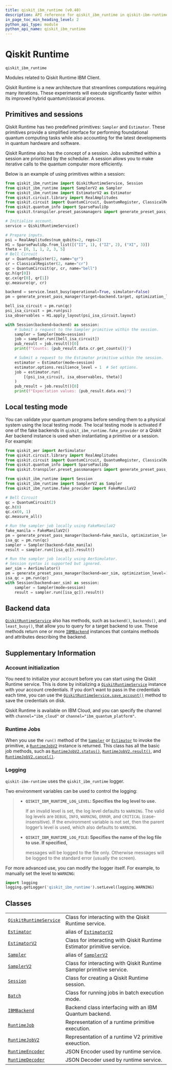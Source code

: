 ```yaml
---
title: qiskit_ibm_runtime (v0.40)
description: API reference for qiskit_ibm_runtime in qiskit-ibm-runtime v0.40
in_page_toc_min_heading_level: 2
python_api_type: module
python_api_name: qiskit_ibm_runtime
---
```


<span id="qiskit-runtime-qiskit-ibm-runtime" />

<span id="module-qiskit_ibm_runtime" />

# Qiskit Runtime

`qiskit_ibm_runtime`

Modules related to Qiskit Runtime IBM Client.

Qiskit Runtime is a new architecture that streamlines computations requiring many iterations. These experiments will execute significantly faster within its improved hybrid quantum/classical process.

## Primitives and sessions

Qiskit Runtime has two predefined primitives: `Sampler` and `Estimator`. These primitives provide a simplified interface for performing foundational quantum computing tasks while also accounting for the latest developments in quantum hardware and software.

Qiskit Runtime also has the concept of a session. Jobs submitted within a session are prioritized by the scheduler. A session allows you to make iterative calls to the quantum computer more efficiently.

Below is an example of using primitives within a session:

```python
from qiskit_ibm_runtime import QiskitRuntimeService, Session
from qiskit_ibm_runtime import SamplerV2 as Sampler
from qiskit_ibm_runtime import EstimatorV2 as Estimator
from qiskit.circuit.library import RealAmplitudes
from qiskit.circuit import QuantumCircuit, QuantumRegister, ClassicalRegister
from qiskit.quantum_info import SparsePauliOp
from qiskit.transpiler.preset_passmanagers import generate_preset_pass_manager

# Initialize account.
service = QiskitRuntimeService()

# Prepare inputs.
psi = RealAmplitudes(num_qubits=2, reps=2)
H1 = SparsePauliOp.from_list([("II", 1), ("IZ", 2), ("XI", 3)])
theta = [0, 1, 1, 2, 3, 5]
# Bell Circuit
qr = QuantumRegister(2, name="qr")
cr = ClassicalRegister(2, name="cr")
qc = QuantumCircuit(qr, cr, name="bell")
qc.h(qr[0])
qc.cx(qr[0], qr[1])
qc.measure(qr, cr)

backend = service.least_busy(operational=True, simulator=False)
pm = generate_preset_pass_manager(target=backend.target, optimization_level=1)

bell_isa_circuit = pm.run(qc)
psi_isa_circuit = pm.run(psi)
isa_observables = H1.apply_layout(psi_isa_circuit.layout)

with Session(backend=backend) as session:
    # Submit a request to the Sampler primitive within the session.
    sampler = Sampler(mode=session)
    job = sampler.run([bell_isa_circuit])
    pub_result = job.result()[0]
    print(f"Counts: {pub_result.data.cr.get_counts()}")

    # Submit a request to the Estimator primitive within the session.
    estimator = Estimator(mode=session)
    estimator.options.resilience_level = 1  # Set options.
    job = estimator.run(
        [(psi_isa_circuit, isa_observables, theta)]
    )
    pub_result = job.result()[0]
    print(f"Expectation values: {pub_result.data.evs}")
```

## Local testing mode

You can validate your quantum programs before sending them to a physical system using the local testing mode. The local testing mode is activated if one of the fake backends in `qiskit_ibm_runtime.fake_provider` or a Qiskit Aer backend instance is used when instantiating a primitive or a session. For example:

```python
from qiskit_aer import AerSimulator
from qiskit.circuit.library import RealAmplitudes
from qiskit.circuit import QuantumCircuit, QuantumRegister, ClassicalRegister
from qiskit.quantum_info import SparsePauliOp
from qiskit.transpiler.preset_passmanagers import generate_preset_pass_manager

from qiskit_ibm_runtime import Session
from qiskit_ibm_runtime import SamplerV2 as Sampler
from qiskit_ibm_runtime.fake_provider import FakeManilaV2

# Bell Circuit
qc = QuantumCircuit(2)
qc.h(0)
qc.cx(0, 1)
qc.measure_all()

# Run the sampler job locally using FakeManilaV2
fake_manila = FakeManilaV2()
pm = generate_preset_pass_manager(backend=fake_manila, optimization_level=1)
isa_qc = pm.run(qc)
sampler = Sampler(backend=fake_manila)
result = sampler.run([isa_qc]).result()

# Run the sampler job locally using AerSimulator.
# Session syntax is supported but ignored.
aer_sim = AerSimulator()
pm = generate_preset_pass_manager(backend=aer_sim, optimization_level=1)
isa_qc = pm.run(qc)
with Session(backend=aer_sim) as session:
    sampler = Sampler(mode=session)
    result = sampler.run([isa_qc]).result()
```

## Backend data

[`QiskitRuntimeService`](qiskit-runtime-service "qiskit_ibm_runtime.QiskitRuntimeService") also has methods, such as `backend()`, `backends()`, and `least_busy()`, that allow you to query for a target backend to use. These methods return one or more [`IBMBackend`](ibm-backend "qiskit_ibm_runtime.IBMBackend") instances that contains methods and attributes describing the backend.

## Supplementary Information

### Account initialization

You need to initialize your account before you can start using the Qiskit Runtime service. This is done by initializing a [`QiskitRuntimeService`](qiskit-runtime-service "qiskit_ibm_runtime.QiskitRuntimeService") instance with your account credentials. If you don’t want to pass in the credentials each time, you can use the [`QiskitRuntimeService.save_account()`](qiskit-runtime-service#save_account "qiskit_ibm_runtime.QiskitRuntimeService.save_account") method to save the credentials on disk.

Qiskit Runtime is available on IBM Cloud, and you can specify the channel with `channel="ibm_cloud"` or `channel="ibm_quantum_platform"`.

### Runtime Jobs

When you use the `run()` method of the [`Sampler`](sampler "qiskit_ibm_runtime.Sampler") or [`Estimator`](estimator "qiskit_ibm_runtime.Estimator") to invoke the primitive, a [`RuntimeJobV2`](runtime-job-v2 "qiskit_ibm_runtime.RuntimeJobV2") instance is returned. This class has all the basic job methods, such as [`RuntimeJobV2.status()`](runtime-job-v2#status "qiskit_ibm_runtime.RuntimeJobV2.status"), [`RuntimeJobV2.result()`](runtime-job-v2#result "qiskit_ibm_runtime.RuntimeJobV2.result"), and [`RuntimeJobV2.cancel()`](runtime-job-v2#cancel "qiskit_ibm_runtime.RuntimeJobV2.cancel").

### Logging

`qiskit-ibm-runtime` uses the `qiskit_ibm_runtime` logger.

Two environment variables can be used to control the logging:

> *   **`QISKIT_IBM_RUNTIME_LOG_LEVEL`: Specifies the log level to use.**
>
>     If an invalid level is set, the log level defaults to `WARNING`. The valid log levels are `DEBUG`, `INFO`, `WARNING`, `ERROR`, and `CRITICAL` (case-insensitive). If the environment variable is not set, then the parent logger’s level is used, which also defaults to `WARNING`.
>
> *   **`QISKIT_IBM_RUNTIME_LOG_FILE`: Specifies the name of the log file to use. If specified,**
>
>     messages will be logged to the file only. Otherwise messages will be logged to the standard error (usually the screen).

For more advanced use, you can modify the logger itself. For example, to manually set the level to `WARNING`:

```python
import logging
logging.getLogger('qiskit_ibm_runtime').setLevel(logging.WARNING)
```

## Classes

|                                                                                            |                                                                                   |
| ------------------------------------------------------------------------------------------ | --------------------------------------------------------------------------------- |
| [`QiskitRuntimeService`](qiskit-runtime-service "qiskit_ibm_runtime.QiskitRuntimeService") | Class for interacting with the Qiskit Runtime service.                            |
| [`Estimator`](estimator "qiskit_ibm_runtime.Estimator")                                    | alias of [`EstimatorV2`](estimator-v2 "qiskit_ibm_runtime.estimator.EstimatorV2") |
| [`EstimatorV2`](estimator-v2 "qiskit_ibm_runtime.EstimatorV2")                             | Class for interacting with Qiskit Runtime Estimator primitive service.            |
| [`Sampler`](sampler "qiskit_ibm_runtime.Sampler")                                          | alias of [`SamplerV2`](sampler-v2 "qiskit_ibm_runtime.sampler.SamplerV2")         |
| [`SamplerV2`](sampler-v2 "qiskit_ibm_runtime.SamplerV2")                                   | Class for interacting with Qiskit Runtime Sampler primitive service.              |
| [`Session`](session "qiskit_ibm_runtime.Session")                                          | Class for creating a Qiskit Runtime session.                                      |
| [`Batch`](batch "qiskit_ibm_runtime.Batch")                                                | Class for running jobs in batch execution mode.                                   |
| [`IBMBackend`](ibm-backend "qiskit_ibm_runtime.IBMBackend")                                | Backend class interfacing with an IBM Quantum backend.                            |
| [`RuntimeJob`](runtime-job "qiskit_ibm_runtime.RuntimeJob")                                | Representation of a runtime primitive execution.                                  |
| [`RuntimeJobV2`](runtime-job-v2 "qiskit_ibm_runtime.RuntimeJobV2")                         | Representation of a runtime V2 primitive exeuction.                               |
| [`RuntimeEncoder`](runtime-encoder "qiskit_ibm_runtime.RuntimeEncoder")                    | JSON Encoder used by runtime service.                                             |
| [`RuntimeDecoder`](runtime-decoder "qiskit_ibm_runtime.RuntimeDecoder")                    | JSON Decoder used by runtime service.                                             |

